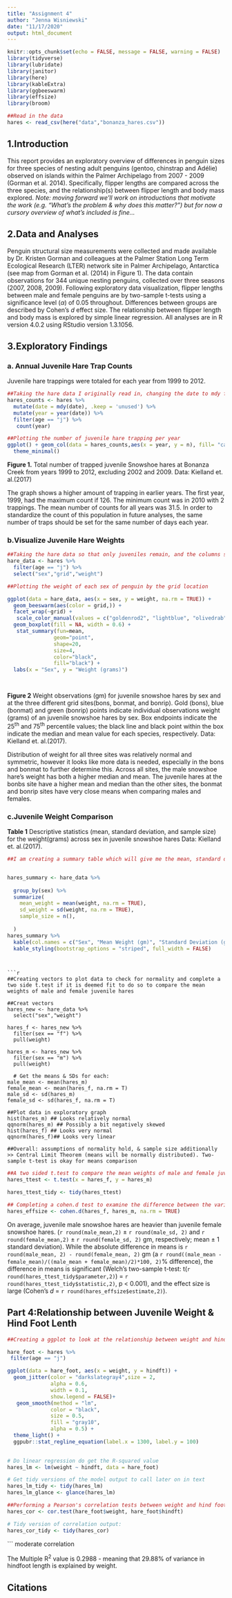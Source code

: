```yaml
---
title: "Assignment 4"
author: "Jenna Wisniewski"
date: "11/17/2020"
output: html_document
---
```


```r
knitr::opts_chunk$set(echo = FALSE, message = FALSE, warning = FALSE)
library(tidyverse)
library(lubridate)
library(janitor)
library(here)
library(kableExtra)
library(ggbeeswarm)
library(effsize)
library(broom)
```


```r
##Read in the data
hares <- read_csv(here("data","bonanza_hares.csv"))
```
## 1.Introduction 
This report provides an exploratory overview of differences in penguin sizes for three species of nesting adult penguins (gentoo, chinstrap and Adélie) observed on islands within the Palmer Archipelago from 2007 - 2009 (Gorman et al. 2014). Specifically, flipper lengths are compared across the three species, and the relationship(s) between flipper length and body mass explored. *Note: moving forward we'll work on introductions that motivate the work (e.g. "What's the problem & why does this matter?") but for now a cursory overview of what's included is fine...*

## 2.Data and Analyses
Penguin structural size measurements were collected and made available by Dr. Kristen Gorman and colleagues at the Palmer Station Long Term Ecological Research (LTER) network site in Palmer Archipelago, Antarctica (see map from Gorman et al. (2014) in Figure 1). The data contain observations for 344 unique nesting penguins, collected over three seasons (2007, 2008, 2009). Following exploratory data visualization, flipper lengths between male and female penguins are by two-sample t-tests using a significance level ($\alpha$) of 0.05 throughout. Differences between groups are described by Cohen's *d* effect size. The relationship between flipper length and body mass is explored by simple linear regression. All analyses are in R version 4.0.2 using RStudio version 1.3.1056. 

## 3.Exploratory Findings

### a. Annual Juvenile Hare Trap Counts
Juvenile hare trappings were totaled for each year from 1999 to 2012.
```r
##Taking the hare data I originally read in, changing the date to mdy format, creating a year column, filtering the age so that only juveniles will remain, and creating a count of juveniles trapped per year
hares_counts <- hares %>% 
  mutate(date = mdy(date), .keep = 'unused') %>% 
  mutate(year = year(date)) %>% 
  filter(age == "j") %>% 
   count(year)

##Plotting the number of juvenile hare trapping per year
ggplot() + geom_col(data = hares_counts,aes(x = year, y = n), fill= "cadetblue4") + scale_x_continuous(breaks = c(1999, 2001, 2003, 2005, 2007, 2009, 2011))+labs(x="Year", y="Number of juvenile hare trappings")+
  theme_minimal()


```

**Figure 1.** Total number of trapped juvenile Snowshoe hares at Bonanza Creek from years 1999 to 2012, excluding 2002 and 2009. Data: Kielland et. al.(2017)

The graph shows a higher amount of trapping in earlier years. The first year, 1999, had the maximum count if 126. The minimum count was in 2010 with 2 trappings. The mean number of counts for all years was 31.5. In order to standardize the count of this population in future analyses, the same number of traps should be set for the same number of days each year. 

### b.Visualize Juvenile Hare Weights

```r
##Taking the hare data so that only juveniles remain, and the columns sex, grid and weight
hare_data <- hares %>% 
  filter(age == "j") %>% 
  select("sex","grid","weight")

##Plotting the weight of each sex of penguin by the grid location

ggplot(data = hare_data, aes(x = sex, y = weight, na.rm = TRUE)) +
  geom_beeswarm(aes(color = grid,)) +
  facet_wrap(~grid) +
   scale_color_manual(values = c("goldenrod2", "lightblue", "olivedrab"))+
  geom_boxplot(fill = NA, width = 0.6) +
   stat_summary(fun=mean, 
               geom="point", 
               shape=20, 
               size=4, 
               color="black", 
               fill="black") +
  labs(x = "Sex", y = "Weight (grams)")

 
```


**Figure 2** Weight observations (gm) for juvenile snowshoe hares by sex and at the three different grid sites(bons, bonmat, and bonrip). Gold (bons), blue (bonmat) and green (bonrip) points indicate individual observations weight (grams) of an juvenile snowshoe hares by sex. Box endpoints indicate the 25^th^ and 75^th^ percentile values; the black line and black point within the box indicate the median and mean value for each species, respectively. Data: Kielland et. al.(2017).



Distribution of weight for all three sites was relatively normal and symmetric, however it looks like more data is needed, especially in the bons and bonmat to further determine this. Across all sites, the male snowshoe hare's weight has both a higher median and mean. The juvenile hares at the bonbs site have a higher mean and median than the other sites, the bonmat and bonrip sites have very close means when comparing males and females. 



### c.Juvenile Weight Comparison


**Table 1** Descriptive statistics (mean, standard deviation, and sample size) for the weight(grams) across sex in juvenile snowshoe hares Data: Kielland et. al.(2017).
```r
##I am creating a summary table which will give me the mean, standard deviation, and sample size of the weight of the hares in relation to each sex. 


hares_summary <- hare_data %>% 
  
  group_by(sex) %>% 
  summarize(
    mean_weight = mean(weight, na.rm = TRUE),
    sd_weight = sd(weight, na.rm = TRUE),
    sample_size = n(),
  
  )
hares_summary %>% 
  kable(col.names = c("Sex", "Mean Weight (gm)", "Standard Deviation (gm)", "Sample size")) %>% 
  kable_styling(bootstrap_options = "striped", full_width = FALSE)

```



```


```r
##Creating vectors to plot data to check for normality and complete a two side t.test if it is deemed fit to do so to compare the mean weights of male and female juvenile hares 

##Creat vectors
hares_new <- hare_data %>% 
  select("sex","weight")

hares_f <- hares_new %>% 
  filter(sex == "f") %>% 
  pull(weight)

hares_m <- hares_new %>% 
  filter(sex == "m") %>% 
  pull(weight)
  
  # Get the means & SDs for each: 
male_mean <- mean(hares_m)
female_mean <- mean(hares_f, na.rm = T)
male_sd <- sd(hares_m)
female_sd <- sd(hares_f, na.rm = T)
  
##Plot data in exploratory graph 
hist(hares_m) ## Looks relatively normal
qqnorm(hares_m) ## Possibly a bit negatively skewed
hist(hares_f) ## Looks very normal 
qqnorm(hares_f)## Looks very linear

##Overall: assumptions of normality hold, & sample size additionally >> Central Limit Theorem (means will be normally distributed). Two-sample t-test is okay for means comparison

```


```r
##A two sided t.test to compare the mean weights of male and female juvenile hares. 
hares_ttest <- t.test(x = hares_f, y = hares_m)

hares_ttest_tidy <- tidy(hares_ttest)

```
```r
## Completing a cohen.d test to examine the difference between the variance of points
hares_effsize <- cohen.d(hares_f, hares_m, na.rm = TRUE)
```

On average, juvenile male snowshoe hares are heavier than juvenile female snowshoe hares. (`r round(male_mean,2)` $\pm$ `r round(male_sd, 2)` and `r round(female_mean,2)` $\pm$ `r round(female_sd, 2)` gm, respectively; mean $\pm$ 1 standard deviation). While the absolute difference in means is `r round(male_mean, 2) - round(female_mean, 2)` gm (a `r round((male_mean - female_mean)/((male_mean + female_mean)/2)*100, 2)`% difference), the difference in means is significant (Welch's two-sample t-test: t(`r round(hares_ttest_tidy$parameter,2)`) = `r round(hares_ttest_tidy$statistic,2)`, p < 0.001), and the effect size is large (Cohen's *d* = `r round(hares_effsize$estimate,2)`).



## Part 4:Relationship between Juvenile Weight & Hind Foot Lenth 
```r
##Creating a ggplot to look at the relationship between weight and hind foot length.A regression line was added.

hare_foot <- hares %>% 
 filter(age == "j")

ggplot(data = hare_foot, aes(x = weight, y = hindft)) +
  geom_jitter(color = "darkslategray4",size = 2, 
              alpha = 0.6,
              width = 0.1,
              show.legend = FALSE)+
   geom_smooth(method = "lm",
              color = "black",
              size = 0.5,
              fill = "gray10",
              alpha = 0.5) +
  theme_light() +
  ggpubr::stat_regline_equation(label.x = 1300, label.y = 100)
  

```

```r
# Do linear regression do get the R-squared value
hares_lm <- lm(weight ~ hindft, data = hare_foot)

# Get tidy versions of the model output to call later on in text
hares_lm_tidy <- tidy(hares_lm)
hares_lm_glance <- glance(hares_lm)

##Performing a Pearson's correlation tests between weight and hind foot size
hares_cor <- cor.test(hare_foot$weight, hare_foot$hindft)

# Tidy version of correlation output:
hares_cor_tidy <- tidy(hares_cor)

```



```
moderate correlation 

The Multiple R^2^ value is 0.2988 - meaning that 29.88% of variance in hindfoot length is explained by weight.

## Citations